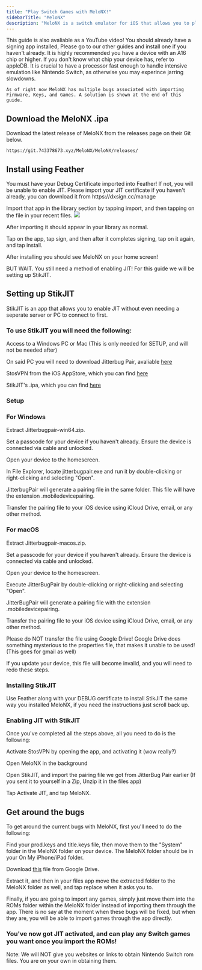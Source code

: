 ---
title: "Play Switch Games with MeloNX!"
sidebarTitle: "MeloNX"
description: "MeloNX is a switch emulator for iOS that allows you to play most Switch 1 games on modern iOS devices."
---
<Note>
This guide is also avaliable as a YouTube video!
</Note>

<Note>
  You should already have a signing app installed, Please go to our other guides and install one if you haven't already.
</Note>

<Warning>
    It is highly recommended you have a device with an A16 chip or higher. If you don't know what chip your device has, refer to appleDB.
    It is crucial to have a processor fast enough to handle intensive emulation like Nintendo Switch, as otherwise you may experince jarring slowdowns.

    As of right now MeloNX has multiple bugs associated with importing Firmware, Keys, and Games. A solution is shown at the end of this guide.
</Warning>

## Download the MeloNX .ipa

Download the latest release of MeloNX from the releases page on their Git below.&#x20;

```
https://git.743378673.xyz/MeloNX/MeloNX/releases/
```

## Install using Feather

<Warning>
You must have your Debug Certificate imported into Feather! If not, you will be unable to enable JIT.
Please import your JIT certificate if you haven't already, you can download it from https://dxsign.cc/manage
</Warning>

Import that app in the library section by tapping import, and then tapping on the file in your recent files.
![](/import.gif)

After importing it should appear in your library as normal.

Tap on the app, tap sign, and then after it completes signing, tap on it again, and tap install.

After installing you should see MeloNX on your home screen!

BUT WAIT. You still need a method of enabling JIT! For this guide we will be setting up StikJIT.

## Setting up StikJIT

StikJIT is an app that allows you to enable JIT without even needing a seperate server or PC to connect to first.

### To use StikJIT you will need the following:

Access to a Windows PC or Mac (This is only needed for SETUP, and will not be needed after)

On said PC you will need to download Jitterbug Pair, avaliable [here](https://github.com/osy/Jitterbug/releases/)

StosVPN from the iOS AppStore, which you can find [here](https://apps.apple.com/us/app/stosvpn/id6744003051)

StikJIT's .ipa, which you can find [here](https://github.com/StephenDev0/StikJIT/releases/)

### Setup 

### For Windows

Extract Jitterbugpair-win64.zip.

Set a passcode for your device if you haven't already. Ensure the device is connected via cable and unlocked.

Open your device to the homescreen.

In File Explorer, locate jitterbugpair.exe and run it by double-clicking or right-clicking and selecting "Open".

JitterbugPair will generate a pairing file in the same folder. This file will have the extension .mobiledevicepairing.

Transfer the pairing file to your iOS device using iCloud Drive, email, or any other method.

### For macOS

Extract Jitterbugpair-macos.zip.

Set a passcode for your device if you haven't already. Ensure the device is connected via cable and unlocked.

Open your device to the homescreen.

Execute JitterBugPair by double-clicking or right-clicking and selecting "Open".

JitterBugPair will generate a pairing file with the extension .mobiledevicepairing.

Transfer the pairing file to your iOS device using iCloud Drive, email, or any other method.

<Warning>
Please do NOT transfer the file using Google Drive! Google Drive does something mysterious to the properties file, that makes it unable to be used! (This goes for gmail as well)

If you update your device, this file will become invalid, and you will need to redo these steps.
</Warning>

### Installing StikJIT

Use Feather along with your DEBUG certificate to install StikJIT the same way you installed MeloNX, if you need the instructions just scroll back up.

### Enabling JIT with StikJIT

Once you've completed all the steps above, all you need to do is the following:

Activate StosVPN by opening the app, and activating it (wow really?)

Open MeloNX in the background

Open StikJIT, and import the pairing file we got from JitterBug Pair earlier (If you sent it to yourself in a Zip, Unzip it in the files app)

Tap Activate JIT, and tap MeloNX.

## Get around the bugs

To get around the current bugs with MeloNX, first you'll need to do the following:

Find your prod.keys and title.keys file, then move them to the "System" folder in the MeloNX folder on your device. The MeloNX folder should be in your On My iPhone/iPad folder.

Download [this](https://drive.google.com/file/d/1eF_OMuHxMBdqf5X5lMVyc24ds9YbOo3D/view?usp=sharing) file from Google Drive.

Extract it, and then in your files app move the extracted folder to the MeloNX folder as well, and tap replace when it asks you to. 

Finally, if you are going to import any games, simply just move them into the ROMs folder within the MeloNX folder instead of importing them through the app. There is no say at the moment when these bugs will be fixed, but when they are, you will be able to import games through the app directly.

### You've now got JIT activated, and can play any Switch games you want once you import the ROMs!

Note: We will NOT give you websites or links to obtain Nintendo Switch rom files. You are on your own in obtaining them.